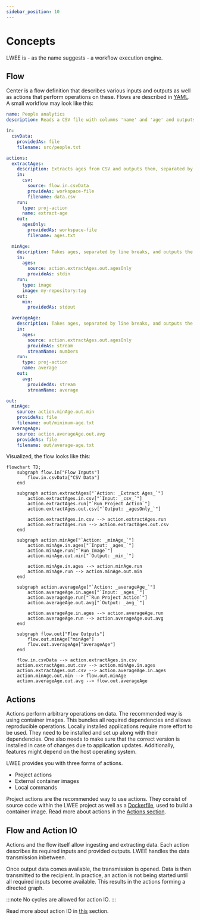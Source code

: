 ```yaml
---
sidebar_position: 10
---
```


# Concepts

LWEE is - as the name suggests - a workflow execution engine.

## Flow

Center is a flow definition that describes various inputs and outputs as well as actions that perform operations on these.
Flows are described in [YAML](https://yaml.org/).
A small workflow may look like this:

```yaml
name: People analytics
description: Reads a CSV file with columns 'name' and 'age' and outputs statistics.

in:
  csvData:
    providedAs: file
    filename: src/people.txt

actions:
  extractAges:
    description: Extracts ages from CSV and outputs them, separated by line breaks.
    in:
      csv:
        source: flow.in.csvData
        provideAs: workspace-file
        filename: data.csv
    run:
      type: proj-action
      name: extract-age
    out:
      agesOnly:
        providedAs: workspace-file
        filename: ages.txt

  minAge:
    description: Takes ages, separated by line breaks, and outputs the minimum.
    in:
      ages:
        source: action.extractAges.out.agesOnly
        provideAs: stdin
    run:
      type: image
      image: my-repository:tag
    out:
      min:
        providedAs: stdout

  averageAge:
    description: Takes ages, separated by line breaks, and outputs the average.
    in:
      ages:
        source: action.extractAges.out.agesOnly
        provideAs: stream
        streamName: numbers
    run:
      type: proj-action
      name: average
    out:
      avg:
        providedAs: stream
        streamName: average

out:
  minAge:
    source: action.minAge.out.min
    provideAs: file
    filename: out/minimum-age.txt
  averageAge:
    source: action.averageAge.out.avg
    provideAs: file
    filename: out/average-age.txt
```

Visualized, the flow looks like this:

```mermaid
flowchart TD;
    subgraph flow.in["Flow Inputs"]
        flow.in.csvData["CSV Data"]
    end

    subgraph action.extractAges["`Action: _Extract Ages_`"]
        action.extractAges.in.csv["`Input: _csv_`"]
        action.extractAges.run["`Run Project Action`"]
        action.extractAges.out.csv["`Output: _agesOnly_`"]

        action.extractAges.in.csv --> action.extractAges.run
        action.extractAges.run --> action.extractAges.out.csv
    end

    subgraph action.minAge["`Action: _minAge_`"]
        action.minAge.in.ages["`Input: _ages_`"]
        action.minAge.run["`Run Image`"]
        action.minAge.out.min["`Output: _min_`"]

        action.minAge.in.ages --> action.minAge.run
        action.minAge.run --> action.minAge.out.min
    end

    subgraph action.averageAge["`Action: _averageAge_`"]
        action.averageAge.in.ages["`Input: _ages_`"]
        action.averageAge.run["`Run Project Action`"]
        action.averageAge.out.avg["`Output: _avg_`"]

        action.averageAge.in.ages --> action.averageAge.run
        action.averageAge.run --> action.averageAge.out.avg
    end

    subgraph flow.out["Flow Outputs"]
        flow.out.minAge["minAge"]
        flow.out.averageAge["averageAge"]
    end

    flow.in.csvData --> action.extractAges.in.csv
    action.extractAges.out.csv --> action.minAge.in.ages
    action.extractAges.out.csv --> action.averageAge.in.ages
    action.minAge.out.min --> flow.out.minAge
    action.averageAge.out.avg --> flow.out.averageAge
```

## Actions

Actions perform arbitrary operations on data.
The recommended way is using container images.
This bundles all required dependencies and allows reproducible operations.
Locally installed applications require more effort to be used.
They need to be installed and set up along with their dependencies.
One also needs to make sure that the correct version is installed in case of changes due to application updates.
Additionally, features might depend on the host operating system.

LWEE provides you with three forms of actions.

- Project actions
- External container images
- Local commands

Project actions are the recommended way to use actions.
They consist of source code within the LWEE project as well as a [Dockerfile](https://docs.docker.com/engine/reference/builder/), used to build a container image.
Read more about actions in the [Actions section](./actions/index.mdx).

## Flow and Action IO

Actions and the flow itself allow ingesting and extracting data.
Each action describes its required inputs and provided outputs.
LWEE handles the data transmission inbetween.

Once output data comes available, the transmission is opened.
Data is then transmitted to the recipient.
In practice, an action is not being started until all required inputs become available.
This results in the actions forming a directed graph.

:::note
No cycles are allowed for action IO.
:::

Read more about action IO in [this](./action-io.mdx) section.

